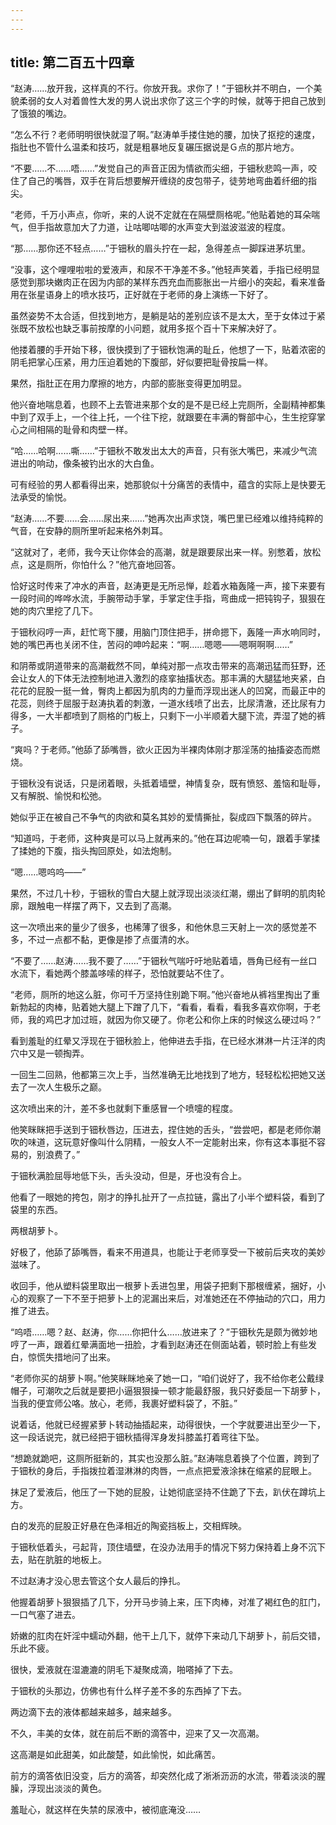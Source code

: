 ```yaml
---
---
---
```

title: 第二百五十四章
---




“赵涛……放开我，这样真的不行。你放开我。求你了！”于钿秋并不明白，一个美貌柔弱的女人对着兽性大发的男人说出求你了这三个字的时候，就等于把自己放到了饿狼的嘴边。

“怎么不行？老师明明很快就湿了啊。”赵涛单手搂住她的腰，加快了抠挖的速度，指肚也不管什么温柔和技巧，就是粗暴地反复碾压据说是Ｇ点的那片地方。

“不要……不……唔……”发觉自己的声音正因为情欲而尖细，于钿秋悲鸣一声，咬住了自己的嘴唇，双手在背后想要解开缠绕的皮包带子，徒劳地弯曲着纤细的指尖。

“老师，千万小声点，你听，来的人说不定就在在隔壁厕格呢。”他贴着她的耳朵喘气，但手指故意加大了力道，让咕唧咕唧的水声变大到滋波滋波的程度。

“那……那你还不轻点……”于钿秋的眉头拧在一起，急得差点一脚踩进茅坑里。

“没事，这个哩哩啦啦的爱液声，和尿不干净差不多。”他轻声笑着，手指已经明显感觉到那块嫩肉正在因为内部的某样东西充血而膨胀出一片细小的突起，看来准备用在张星语身上的喷水技巧，正好就在于老师的身上演练一下好了。

虽然姿势不太合适，但找到地方，是躺是站的差别应该不是太大，至于女体过于紧张既不放松也缺乏事前按摩的小问题，就用多抠个百十下来解决好了。

他搂着腰的手开始下移，很快摸到了于钿秋饱满的耻丘，他想了一下，贴着浓密的阴毛把掌心压紧，用力压迫着她的下腹部，好似要把耻骨按扁一样。

果然，指肚正在用力摩擦的地方，内部的膨胀变得更加明显。

他兴奋地喘息着，也顾不上去管进来那个女的是不是已经上完厕所，全副精神都集中到了双手上，一个往上托，一个往下挖，就跟要在丰满的臀部中心，生生挖穿掌心之间相隔的耻骨和肉壁一样。

“哈……哈啊……嘶……”于钿秋不敢发出太大的声音，只有张大嘴巴，来减少气流进出的响动，像条被钓出水的大白鱼。

可有经验的男人都看得出来，她那貌似十分痛苦的表情中，蕴含的实际上是快要无法承受的愉悦。

“赵涛……不要……会……尿出来……”她再次出声求饶，嘴巴里已经难以维持纯粹的气音，在安静的厕所里听起来格外刺耳。

“这就对了，老师，我今天让你体会的高潮，就是跟要尿出来一样。别憋着，放松点，这是厕所，你怕什么？”他亢奋地回答。

恰好这时传来了冲水的声音，赵涛更是无所忌惮，趁着水箱轰隆一声，接下来要有一段时间的哗哗水流，手腕带动手掌，手掌定住手指，弯曲成一把钝钩子，狠狠在她的肉穴里挖了几下。

于钿秋闷哼一声，赶忙弯下腰，用脑门顶住把手，拼命摁下，轰隆一声水响同时，她的嘴巴再也关闭不住，苦闷的呻吟起来：“啊……嗯嗯——嗯啊啊啊……”

和阴蒂或阴道带来的高潮截然不同，单纯对那一点攻击带来的高潮迅猛而狂野，还会让女人的下体无法控制地进入激烈的痉挛抽搐状态。那丰满的大腿猛地夹紧，白花花的屁股一挺一耸，臀肉上都因为肌肉的力量而浮现出迷人的凹窝，而最正中的花蕊，则终于屈服于赵涛执着的刺激，一道水线喷了出去，比尿清澈，还比尿有力得多，一大半都喷到了厕格的门板上，只剩下一小半顺着大腿下流，弄湿了她的裤子。

“爽吗？于老师。”他舔了舔嘴唇，欲火正因为半裸肉体刚才那淫荡的抽搐姿态而燃烧。

于钿秋没有说话，只是闭着眼，头抵着墙壁，神情复杂，既有愤怒、羞恼和耻辱，又有解脱、愉悦和松弛。

她似乎正在被自己不争气的肉欲和莫名其妙的爱情撕扯，裂成四下飘落的碎片。

“知道吗，于老师，这种爽是可以马上就再来的。”他在耳边呢喃一句，跟着手掌揉了揉她的下腹，指头掏回原处，如法炮制。

“嗯……嗯呜呜——”

果然，不过几十秒，于钿秋的雪白大腿上就浮现出淡淡红潮，绷出了鲜明的肌肉轮廓，跟触电一样摆了两下，又去到了高潮。

这一次喷出来的量少了很多，也稀薄了很多，和他休息三天射上一次的感觉差不多，不过一点都不黏，更像是掺了点蛋清的水。

“不要了……赵涛……我不要了……”于钿秋气喘吁吁地贴着墙，唇角已经有一丝口水流下，看她两个膝盖哆嗦的样子，恐怕就要站不住了。

“老师，厕所的地这么脏，你可千万坚持住别跪下啊。”他兴奋地从裤裆里掏出了重新勃起的肉棒，贴着她大腿上下蹭了几下，“看看，看看，看我多喜欢你啊，于老师，我的鸡巴才加过班，就因为你又硬了。你老公和你上床的时候这么硬过吗？”

看到羞耻的红晕又浮现在于钿秋脸上，他伸进去手指，在已经水淋淋一片汪洋的肉穴中又是一顿掏弄。

一回生二回熟，他都第三次上手，当然准确无比地找到了地方，轻轻松松把她又送去了一次人生极乐之巅。

这次喷出来的汁，差不多也就剩下重感冒一个喷嚏的程度。

他笑眯眯把手送到于钿秋唇边，压进去，捏住她的舌头，“尝尝吧，都是老师你潮吹的味道，这玩意好像叫什么阴精，一般女人不一定能射出来，你有这本事挺不容易的，别浪费了。”

于钿秋满脸屈辱地低下头，舌头没动，但是，牙也没有合上。

他看了一眼她的挎包，刚才的挣扎扯开了一点拉链，露出了小半个塑料袋，看到了袋里的东西。

两根胡萝卜。

好极了，他舔了舔嘴唇，看来不用道具，也能让于老师享受一下被前后夹攻的美妙滋味了。

收回手，他从塑料袋里取出一根萝卜丢进包里，用袋子把剩下那根缠紧，捆好，小心的观察了一下不至于把萝卜上的泥漏出来后，对准她还在不停抽动的穴口，用力推了进去。

“呜唔……嗯？赵、赵涛，你……你把什么……放进来了？”于钿秋先是颇为微妙地哼了一声，跟着红晕满面地一扭脸，才看到赵涛还在侧面站着，顿时脸上有些发白，惊慌失措地问了出来。

“老师你买的胡萝卜啊。”他笑眯眯地亲了她一口，“咱们说好了，我不给你老公戴绿帽子，可潮吹之后就是要把小逼狠狠操一顿才能最舒服，我只好委屈一下胡萝卜，当我的便宜师公咯。放心，老师，我裹好塑料袋了，不脏。”

说着话，他就已经握紧萝卜转动抽插起来，动得很快，一个字就要进出至少一下，这一段话说完，就已经把于钿秋插得浑身发抖膝盖打着弯往下坠。

“想跪就跪吧，这厕所挺新的，其实也没那么脏。”赵涛喘息着换了个位置，跨到了于钿秋的身后，手指拨拉着湿淋淋的肉唇，一点点把爱液涂抹在缩紧的屁眼上。

抹足了爱液后，他压了一下她的屁股，让她彻底坚持不住跪了下去，趴伏在蹲坑上方。

白的发亮的屁股正好悬在色泽相近的陶瓷挡板上，交相辉映。

于钿秋低着头，弓起背，顶住墙壁，在没办法用手的情况下努力保持着上身不沉下去，贴在肮脏的地板上。

不过赵涛才没心思去管这个女人最后的挣扎。

他握着胡萝卜狠狠插了几下，分开马步骑上来，压下肉棒，对准了褐红色的肛门，一口气塞了进去。

娇嫩的肛肉在奸淫中蠕动外翻，他干上几下，就停下来动几下胡萝卜，前后交错，乐此不疲。

很快，爱液就在湿漉漉的阴毛下凝聚成滴，啪嗒掉了下去。

于钿秋的头那边，仿佛也有什么样子差不多的东西掉了下去。

两边滴下去的液体都越来越多，越来越多。

不久，丰美的女体，就在前后不断的滴答中，迎来了又一次高潮。

这高潮是如此甜美，如此酸楚，如此愉悦，如此痛苦。

前方的滴答依旧没变，后方的滴答，却突然化成了淅淅沥沥的水流，带着淡淡的腥臊，浮现出淡淡的黄色。

羞耻心，就这样在失禁的尿液中，被彻底淹没……